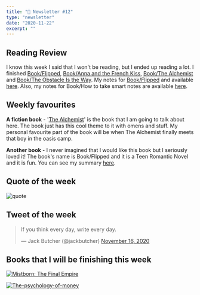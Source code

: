 ```yaml
---
title: "📧 Newsletter #12"
type: "newsletter"
date: "2020-11-22"
excerpt: ""
---
```


## Reading Review

I know this week I said that I won't be reading, but I ended up reading a lot. I finished [Book/Flipped](https://www.amazon.com/Flipped-Wendelin-Van-Draanen/dp/0375825444/ref=sr_1_2?dchild=1&keywords=Flipped&qid=1606053495&sr=8-2), [Book/Anna and the French Kiss](https://www.amazon.com/Anna-French-Kiss-Stephanie-Perkins/dp/0142419400/ref=sr_1_1?dchild=1&keywords=Anna+and+the+french+kiss&qid=1606053614&sr=8-1), [Book/The Alchemist](https://www.amazon.com/Alchemist-Paulo-Coelho/dp/0062315005/ref=sr_1_1?dchild=1&keywords=The+Alchemist&qid=1606053482&sr=8-1) and [Book/The Obstacle Is the Way](https://www.amazon.com/Obstacle-Way-Ancient-Adversity-Advantage/dp/1781251495). My notes for [Book/Flipped](https://www.amazon.com/Flipped-Wendelin-Van-Draanen/dp/0375825444/ref=sr_1_2?dchild=1&keywords=Flipped&qid=1606053495&sr=8-2) and available [here](../books/flipped.mdx). Also, my notes for Book/How to take smart notes are available [here](../books/how-to-take-smart-notes.mdx).

## Weekly favourites

**A fiction book** - '[The Alchemist](https://www.amazon.com/Alchemist-Paulo-Coelho/dp/0062315005/ref=sr_1_1?dchild=1&keywords=The+Alchemist&qid=1606053482&sr=8-1)' is the book that I am going to talk about here. The book just has this cool theme to it with omens and stuff. My personal favourite part of the book will be when The Alchemist finally meets that boy in the oasis camp.

**Another book** - I never imagined that I would like this book but I seriously loved it! The book's name is Book/Flipped and it is a Teen Romantic Novel and it is fun. You can see my summary [here](../books/flipped.mdx).

## Quote of the week

![quote](../images/quotes/Quote-8.png)

## Tweet of the week

<blockquote class="twitter-tweet" data-dnt="true">
  <p lang="en" dir="ltr">
    If you think every day, write every day.
  </p>
  &mdash; Jack Butcher (@jackbutcher) <a href="https://twitter.com/jackbutcher/status/1328318760449691648?ref_src=twsrc%5Etfw">November 16, 2020</a>
</blockquote>

## Books that I will be finishing this week

[![Mistborn: The Final Empire](../images/contentImages/final-empire.jpg#width=325px;height=500px;)](https://www.amazon.com/Final-Empire-Mistborn-Book-One/dp/0575089911/ref=sr_1_1?dchild=1&keywords=Mistborn&qid=1606053879&s=electronics&sr=1-1)

[![The-psychology-of-money](../images/contentImages/psychology-of-money.jpg#width=325px;height=500px;)](https://www.amazon.com/Psychology-Money-Timeless-lessons-happiness/dp/0857197681)
